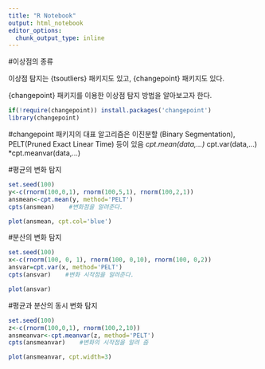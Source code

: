 ---
title: "R Notebook"
output: html_notebook
editor_options: 
  chunk_output_type: inline
---

#이상점의 종류

이상점 탐지는 {tsoutliers} 패키지도 있고, {changepoint} 패키지도 있다.

{changepoint} 패키지를 이용한 이상점 탐지 방법을 알아보고자 한다.

```{r}
if(!require(changepoint)) install.packages('changepoint')
library(changepoint)
```

#changepoint 패키지의 대표 알고리즘은 이진분할 (Binary Segmentation), PELT(Pruned Exact Linear Time) 등이 있음
*cpt.mean(data,...)
*cpt.var(data,...)
*cpt.meanvar(data,...)

#평균의 변화 탐지

```{r}
set.seed(100)
y<-c(rnorm(100,0,1), rnorm(100,5,1), rnorm(100,2,1))
ansmean<-cpt.mean(y, method='PELT')
cpts(ansmean)    #변화점을 알려준다.
```
```{r}
plot(ansmean, cpt.col='blue')
```



#분산의 변화 탐지

```{r}
set.seed(100)
x<-c(rnorm(100, 0, 1), rnorm(100, 0,10), rnorm(100, 0,2))
ansvar=cpt.var(x, method='PELT')
cpts(ansvar)    #변화 시작점을 알려준다.
```
```{r}
plot(ansvar)
```


#평균과 분산의 동시 변화 탐지
```{r}
set.seed(100)
z<-c(rnorm(100,0,1), rnorm(100,2,10))
ansmeanvar<-cpt.meanvar(z, method='PELT')
cpts(ansmeanvar)    #변화의 시작점을 알려 줌

```
```{r}
plot(ansmeanvar, cpt.width=3)
```


